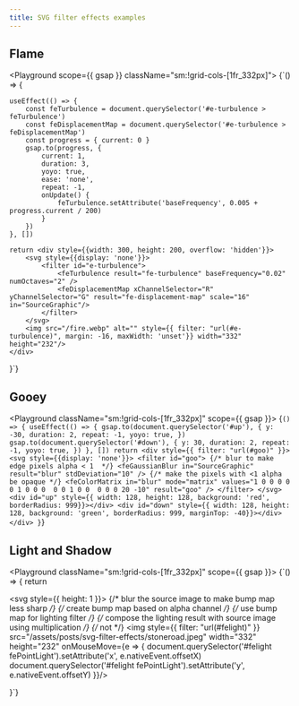 ```yaml
---
title: SVG filter effects examples
---
```



## Flame

<Playground scope={{ gsap }} className="sm:!grid-cols-[1fr_332px]">
  {`() => {

    useEffect(() => {
        const feTurbulence = document.querySelector('#e-turbulence > feTurbulence')
        const feDisplacementMap = document.querySelector('#e-turbulence > feDisplacementMap')
        const progress = { current: 0 }
        gsap.to(progress, {
            current: 1,
            duration: 3,
            yoyo: true,
            ease: 'none',
            repeat: -1,
            onUpdate() {
                feTurbulence.setAttribute('baseFrequency', 0.005 + progress.current / 200)
            }
        })
    }, [])

    return <div style={{width: 300, height: 200, overflow: 'hidden'}}>
        <svg style={{display: 'none'}}>
            <filter id="e-turbulence">
                <feTurbulence result="fe-turbulence" baseFrequency="0.02" numOctaves="2" />
                <feDisplacementMap xChannelSelector="R" yChannelSelector="G" result="fe-displacement-map" scale="16" in="SourceGraphic"/>
            </filter>
        </svg>
        <img src="/fire.webp" alt="" style={{ filter: "url(#e-turbulence)", margin: -16, maxWidth: 'unset'}} width="332" height="232"/>
    </div>

}`}

</Playground>

## Gooey

<Playground className="sm:!grid-cols-[1fr_332px]" scope={{ gsap }}>
  {`() => {
    useEffect(() => {
        gsap.to(document.querySelector('#up'), {
            y: -30,
            duration: 2,
            repeat: -1,
            yoyo: true,
        })
        gsap.to(document.querySelector('#down'), {
            y: 30,
            duration: 2,
            repeat: -1,
            yoyo: true,
        })
    }, [])
    return <div style={{ filter: "url(#goo)" }}>
        <svg style={{display: 'none'}}>
            <filter id="goo">
                {/* blur to make edge pixels alpha < 1  */}
                <feGaussianBlur in="SourceGraphic" result="blur" stdDeviation="10" />
                {/* make the pixels with <1 alpha be opaque */}
                <feColorMatrix in="blur" mode="matrix" values="1 0 0 0 0  0 1 0 0 0  0 0 1 0 0  0 0 0 20 -10" result="goo" />
            </filter>
        </svg>
        <div id="up" style={{ width: 128, height: 128, background: 'red', borderRadius: 999}}></div>
        <div id="down" style={{ width: 128, height: 128, background: 'green', borderRadius: 999, marginTop: -40}}></div>
    </div>
}`}
</Playground>

## Light and Shadow

<Playground className="sm:!grid-cols-[1fr_332px]" scope={{ gsap }}>
  {`() => {
    return <div>
        <svg style={{ height: 1 }}>
            <filter id="felight">
                {/* blur the source image to make bump map less sharp */}
                <feGaussianBlur stdDeviation="3" />
                {/* create bump map based on alpha channel */}
                <feColorMatrix type="luminanceToAlpha" result="bumpMap" />
                {/* use bump map for lighting filter */}
                <feDiffuseLighting in="bumpMap" surfaceScale="3">
                    <fePointLight x="225" y="150" z="30"></fePointLight>
                </feDiffuseLighting>
                {/* compose the lighting result with source image using multiplication */}
                <feComposite in2="SourceGraphic" operator="arithmetic" k1="1" k2="0" k3="0" k4="0" />
                {/* not <feBlend in2="SourceGraphic" mode="multiply" /> */}
            </filter>
        </svg>
        <img style={{ filter: "url(#felight)" }} src="/assets/posts/svg-filter-effects/stoneroad.jpeg" width="332" height="232" onMouseMove={e => {
            document.querySelector('#felight fePointLight').setAttribute('x', e.nativeEvent.offsetX)
            document.querySelector('#felight fePointLight').setAttribute('y', e.nativeEvent.offsetY)
        }}/>
    </div>

}`}

</Playground>
